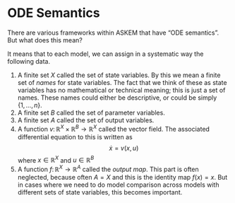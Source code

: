 # ODE Semantics

There are various frameworks within ASKEM that have "ODE semantics". But what does this mean?

It means that to each model, we can assign in a systematic way the following data.

1. A finite set $X$ called the set of state variables. By this we mean a finite set of *names* for state variables. The fact that we think of these as state variables has no mathematical or technical meaning; this is just a set of names. These names could either be descriptive, or could be simply $\{1,\ldots,n\}$.
2. A finite set $B$ called the set of parameter variables.
3. A finite set $A$ called the set of output variables.
4. A function $v \colon \mathbb{R}^X \times \mathbb{R}^B \to \mathbb{R}^X$ called the vector field. The associated differential equation to this is written as
   $$ \dot{x} = v(x,u) $$
   where $x \in \mathbb{R}^X$ and $u \in \mathbb{R}^B$
5. A function $f \colon \mathbb{R}^X \to \mathbb{R}^A$ called the *output map*. This part is often neglected, because often $A = X$ and this is the identity map $f(x) = x$. But in cases where we need to do model comparison across models with different sets of state variables, this becomes important.